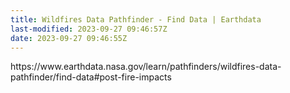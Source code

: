 ```yaml
---
title: Wildfires Data Pathfinder - Find Data | Earthdata
last-modified: 2023-09-27 09:46:57Z
date: 2023-09-27 09:46:55Z
---
```


https://www.earthdata.nasa.gov/learn/pathfinders/wildfires-data-pathfinder/find-data#post-fire-impacts
